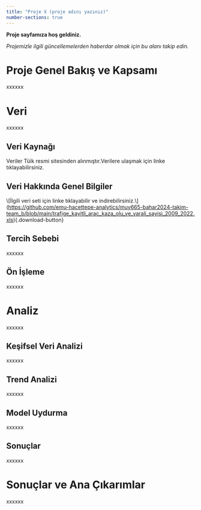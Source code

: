 ```yaml
---
title: "Proje X (proje adını yazınız)"
number-sections: true
---
```


**Proje sayfamıza hoş geldiniz.**

*Projemizle ilgili güncellemelerden haberdar olmak için bu alanı takip edin.*

# Proje Genel Bakış ve Kapsamı

xxxxxx

# Veri

xxxxxx

## Veri Kaynağı

Veriler Tüik resmi sitesinden alınmıştır.Verilere ulaşmak için linke tıklayabilirsiniz.

## Veri Hakkında Genel Bilgiler

\\\[İlgili veri seti için linke tıklayabilir ve indirebilirsiniz.\\\](<https://github.com/emu-hacettepe-analytics/muy665-bahar2024-takim-team_b/blob/main/trafige_kayitli_arac_kaza_olu_ve_yarali_sayisi_2009_2022.xls>){.download-button}

## Tercih Sebebi

xxxxxx

## Ön İşleme

xxxxxx

# Analiz

xxxxxx

## Keşifsel Veri Analizi

xxxxxx

## Trend Analizi

xxxxxx

## Model Uydurma

xxxxxx

## Sonuçlar

xxxxxx

# Sonuçlar ve Ana Çıkarımlar

xxxxxx
